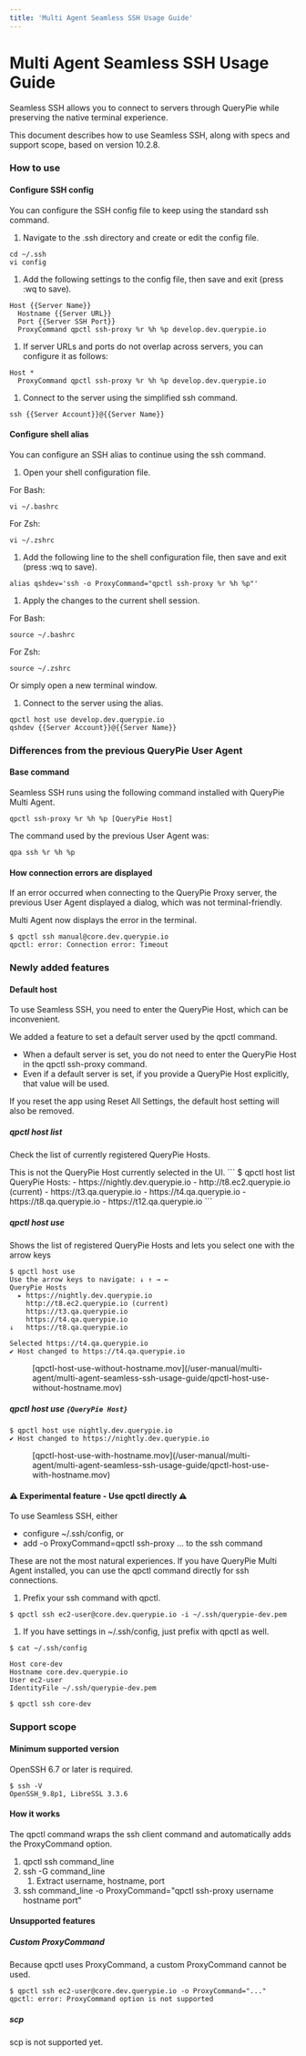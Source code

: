 ```yaml
---
title: 'Multi Agent Seamless SSH Usage Guide'
---
```



# Multi Agent Seamless SSH Usage Guide

Seamless SSH allows you to connect to servers through QueryPie while preserving the native terminal experience.

This document describes how to use Seamless SSH, along with specs and support scope, based on version 10.2.8.

### How to use

#### Configure SSH config

You can configure the SSH config file to keep using the standard ssh command.

1. Navigate to the .ssh directory and create or edit the config file.
```
cd ~/.ssh
vi config
```

1. Add the following settings to the config file, then save and exit (press :wq to save).
```
Host {{Server Name}}
  Hostname {{Server URL}}
  Port {{Server SSH Port}}
  ProxyCommand qpctl ssh-proxy %r %h %p develop.dev.querypie.io
```

1. If server URLs and ports do not overlap across servers, you can configure it as follows:
```
Host *
  ProxyCommand qpctl ssh-proxy %r %h %p develop.dev.querypie.io
```

1. Connect to the server using the simplified ssh command.
```
ssh {{Server Account}}@{{Server Name}}
```

#### Configure shell alias

You can configure an SSH alias to continue using the ssh command.

1. Open your shell configuration file.

For Bash:
```
vi ~/.bashrc
```

For Zsh:
```
vi ~/.zshrc
```

1. Add the following line to the shell configuration file, then save and exit (press :wq to save).
```
alias qshdev='ssh -o ProxyCommand="qpctl ssh-proxy %r %h %p"'
```

1. Apply the changes to the current shell session.

For Bash:
```
source ~/.bashrc
```

For Zsh:
```
source ~/.zshrc
```

Or simply open a new terminal window.

1. Connect to the server using the alias.
```
qpctl host use develop.dev.querypie.io
qshdev {{Server Account}}@{{Server Name}}
```

### Differences from the previous QueryPie User Agent

#### Base command

Seamless SSH runs using the following command installed with QueryPie Multi Agent.
```
qpctl ssh-proxy %r %h %p [QueryPie Host]
```

The command used by the previous User Agent was:
```
qpa ssh %r %h %p
```

#### How connection errors are displayed

If an error occurred when connecting to the QueryPie Proxy server, the previous User Agent displayed a dialog, which was not terminal-friendly.

Multi Agent now displays the error in the terminal.
```
$ qpctl ssh manual@core.dev.querypie.io
qpctl: error: Connection error: Timeout
```

### Newly added features

#### Default host

To use Seamless SSH, you need to enter the QueryPie Host, which can be inconvenient.

We added a feature to set a default server used by the qpctl command.

* When a default server is set, you do not need to enter the QueryPie Host in the qpctl ssh-proxy command.
* Even if a default server is set, if you provide a QueryPie Host explicitly, that value will be used.

<Callout type="info">
If you reset the app using Reset All Settings, the default host setting will also be removed.
</Callout>

##### qpctl host list

Check the list of currently registered QueryPie Hosts.

<Callout type="important">
This is not the QueryPie Host currently selected in the UI.
</Callout>
```
$ qpctl host list
QueryPie Hosts:
 - https://nightly.dev.querypie.io
 - http://t8.ec2.querypie.io (current)
 - https://t3.qa.querypie.io
 - https://t4.qa.querypie.io
 - https://t8.qa.querypie.io
 - https://t12.qa.querypie.io
```

##### qpctl host use

Shows the list of registered QueryPie Hosts and lets you select one with the arrow keys
```
$ qpctl host use
Use the arrow keys to navigate: ↓ ↑ → ←
QueryPie Hosts
  ▸ https://nightly.dev.querypie.io
    http://t8.ec2.querypie.io (current)
    https://t3.qa.querypie.io
    https://t4.qa.querypie.io
↓   https://t8.qa.querypie.io
```
```
Selected https://t4.qa.querypie.io
✔ Host changed to https://t4.qa.querypie.io
```

<figure data-layout="center" data-align="center">
[qpctl-host-use-without-hostname.mov](/user-manual/multi-agent/multi-agent-seamless-ssh-usage-guide/qpctl-host-use-without-hostname.mov)
</figure>

##### qpctl host use `{QueryPie Host}`
```
$ qpctl host use nightly.dev.querypie.io
✔ Host changed to https://nightly.dev.querypie.io
```

<figure data-layout="center" data-align="center">
[qpctl-host-use-with-hostname.mov](/user-manual/multi-agent/multi-agent-seamless-ssh-usage-guide/qpctl-host-use-with-hostname.mov)
</figure>

#### :warning: Experimental feature - Use qpctl directly :warning:

To use Seamless SSH, either

* configure ~/.ssh/config, or
* add -o ProxyCommand=qpctl ssh-proxy … to the ssh command

These are not the most natural experiences. If you have QueryPie Multi Agent installed, you can use the qpctl command directly for ssh connections.

1. Prefix your ssh command with qpctl.
```
$ qpctl ssh ec2-user@core.dev.querypie.io -i ~/.ssh/querypie-dev.pem
```

1. If you have settings in ~/.ssh/config, just prefix with qpctl as well.
```
$ cat ~/.ssh/config

Host core-dev
Hostname core.dev.querypie.io
User ec2-user
IdentityFile ~/.ssh/querypie-dev.pem

$ qpctl ssh core-dev
```

### Support scope

#### Minimum supported version

OpenSSH 6.7 or later is required.
```
$ ssh -V
OpenSSH_9.8p1, LibreSSL 3.3.6
```

#### How it works

The qpctl command wraps the ssh client command and automatically adds the ProxyCommand option.

1. qpctl ssh command_line
2. ssh -G command_line
    1. Extract username, hostname, port
3. ssh command_line -o ProxyCommand="qpctl ssh-proxy username hostname port"

#### Unsupported features

##### Custom ProxyCommand

Because qpctl uses ProxyCommand, a custom ProxyCommand cannot be used.
```
$ qpctl ssh ec2-user@core.dev.querypie.io -o ProxyCommand="..."
qpctl: error: ProxyCommand option is not supported
```

##### scp

scp is not supported yet.
